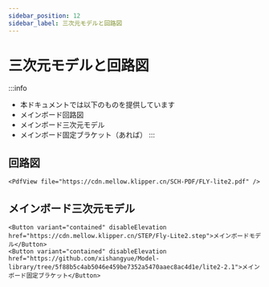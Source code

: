 ```yaml
---
sidebar_position: 12
sidebar_label: 三次元モデルと回路図
---
```


# 三次元モデルと回路図


:::info
* 本ドキュメントでは以下のものを提供しています
* メインボード回路図
* メインボード三次元モデル
* メインボード固定ブラケット（あれば）
:::

## 回路図

    <PdfView file="https://cdn.mellow.klipper.cn/SCH-PDF/FLY-lite2.pdf" />


## メインボード三次元モデル

    <Button variant="contained" disableElevation href="https://cdn.mellow.klipper.cn/STEP/Fly-Lite2.step">メインボードモデル</Button>
    <Button variant="contained" disableElevation href="https://github.com/xishangyue/Model-library/tree/5f88b5c4ab5046e459be7352a5470aaec8ac4d1e/lite2-2.1">メインボード固定ブラケット</Button>

